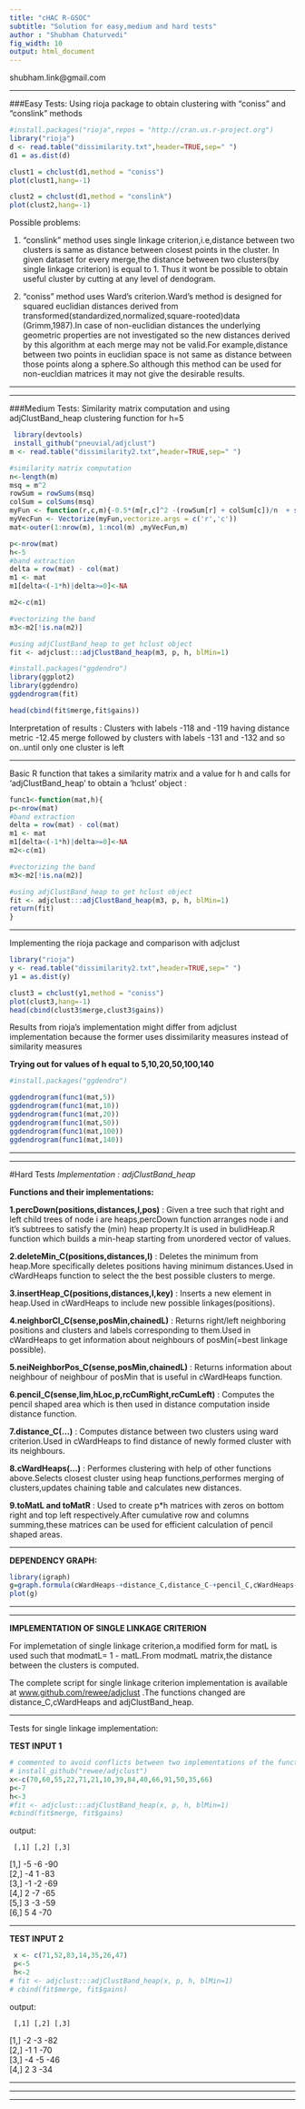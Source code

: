 ```yaml
---
title: "cHAC R-GSOC"
subtitle: "Solution for easy,medium and hard tests"
author : "Shubham Chaturvedi"
fig_width: 10
output: html_document
---
```

shubham.link@gmail.com   

***
###Easy Tests:
Using rioja package to obtain clustering with "coniss" and "conslink" methods
```r
#install.packages("rioja",repos = "http://cran.us.r-project.org")
library("rioja")
d <- read.table("dissimilarity.txt",header=TRUE,sep=" ")
d1 = as.dist(d)

clust1 = chclust(d1,method = "coniss")
plot(clust1,hang=-1)

clust2 = chclust(d1,method = "conslink")
plot(clust2,hang=-1)
```

Possible problems:

1. "conslink" method uses single linkage criterion,i.e,distance between two clusters is same as distance between closest points in the cluster. In given dataset for every merge,the distance between two clusters(by single linkage criterion) is equal to 1. Thus it wont be possible to obtain useful cluster by cutting at any level of dendogram.

2. "coniss" method uses Ward's criterion.Ward's method is designed for squared euclidian distances derived from transformed(standardized,normalized,square-rooted)data (Grimm,1987).In case of non-euclidian distances the underlying geometric properties are not investigated so the new distances derived by this algorithm at each merge may not be valid.For example,distance between two points in euclidian space is not same as distance between those points along a sphere.So although this method can be used for non-eucldian matrices it may not give the desirable results.

***
***

###Medium Tests:
Similarity matrix computation and using adjClustBand_heap clustering function for h=5

```r
 library(devtools)
 install_github("pneuvial/adjclust")
m <- read.table("dissimilarity2.txt",header=TRUE,sep=" ")

#similarity matrix computation
n<-length(m)
msq = m^2
rowSum = rowSums(msq)
colSum = colSums(msq)
myFun <- function(r,c,m){-0.5*(m[r,c]^2 -(rowSum[r] + colSum[c])/n  + sum(msq)/n^2)}
myVecFun <- Vectorize(myFun,vectorize.args = c('r','c'))
mat<-outer(1:nrow(m), 1:ncol(m) ,myVecFun,m)

p<-nrow(mat)
h<-5
#band extraction
delta = row(mat) - col(mat)
m1 <- mat
m1[delta<(-1*h)|delta>=0]<-NA

m2<-c(m1)

#vectorizing the band
m3<-m2[!is.na(m2)]

#using adjClustBand_heap to get hclust object
fit <- adjclust:::adjClustBand_heap(m3, p, h, blMin=1)

#install.packages("ggdendro")
library(ggplot2)
library(ggdendro)
ggdendrogram(fit)

head(cbind(fit$merge,fit$gains))
```
Interpretation of results : Clusters with labels -118 and -119 having distance metric -12.45 merge followed by clusters with labels -131 and -132 and so on..until only one cluster is left

***
Basic R function that takes a similarity matrix and a value for h and calls for ‘adjClustBand_heap’ to obtain a ‘hclust’ object :
```r
func1<-function(mat,h){
p<-nrow(mat)  
#band extraction
delta = row(mat) - col(mat)
m1 <- mat
m1[delta<(-1*h)|delta>=0]<-NA
m2<-c(m1)

#vectorizing the band
m3<-m2[!is.na(m2)]

#using adjClustBand_heap to get hclust object
fit <- adjclust:::adjClustBand_heap(m3, p, h, blMin=1)
return(fit)
}
```

***
Implementing the rioja package and comparison with adjclust
```r
library("rioja")
y <- read.table("dissimilarity2.txt",header=TRUE,sep=" ")
y1 = as.dist(y)

clust3 = chclust(y1,method = "coniss")
plot(clust3,hang=-1)
head(cbind(clust3$merge,clust3$gains))
```

Results from rioja's implementation might differ from adjclust implementation because the former uses dissimilarity measures instead of similarity measures 


**Trying out for values of h equal to 5,10,20,50,100,140**
```r
#install.packages("ggdendro")

ggdendrogram(func1(mat,5))
ggdendrogram(func1(mat,10))
ggdendrogram(func1(mat,20))
ggdendrogram(func1(mat,50))
ggdendrogram(func1(mat,100))
ggdendrogram(func1(mat,140))

```


***
***

#Hard Tests
*Implementation : adjClustBand_heap*

**Functions and their implementations:**

**1.percDown(positions,distances,l,pos)** : Given a tree such that right and left child trees of node i are heaps,percDown function arranges node i and it’s subtrees to satisfy the (min) heap property.It is used in bulidHeap.R function which builds a min-heap starting from unordered vector of values.

**2.deleteMin_C(positions,distances,l)** : Deletes the minimum from heap.More specifically deletes positions having minimum distances.Used in cWardHeaps function to select the  the best possible clusters to merge.

**3.insertHeap_C(positions,distances,l,key)** : Inserts a new element in heap.Used in cWardHeaps to include new possible linkages(positions).

**4.neighborCl_C(sense,posMin,chainedL)** : Returns right/left neighboring positions and clusters and  labels corresponding to them.Used in cWardHeaps to get information about neighbours of posMin(=best linkage possible).

**5.neiNeighborPos_C(sense,posMin,chainedL)** : Returns information about neighbour of neighbour of posMin that is useful in cWardHeaps function.

**6.pencil_C(sense,lim,hLoc,p,rcCumRight,rcCumLeft)** : Computes the pencil shaped area which is then used in distance computation inside distance function.

**7.distance_C(...)** : Computes distance between two clusters using ward criterion.Used in cWardHeaps to find distance of newly formed cluster with its neighbours.

**8.cWardHeaps(...)** : Performes clustering with help of other functions above.Selects closest cluster using heap functions,performes merging of clusters,updates chaining table and calculates new distances.

**9.toMatL and toMatR** : Used to create p*h matrices with zeros on bottom right and top left respectively.After cumulative row and columns summing,these matrices can be used for efficient calculation of pencil shaped areas.
  
***  
**DEPENDENCY GRAPH:**
```r
library(igraph)
g=graph.formula(cWardHeaps-+distance_C,distance_C-+pencil_C,cWardHeaps-+neighborCl_C,cWardHeaps-+neiNeighborPos_C,cWardHeaps-+deleteMin_C)
plot(g)
```

***
***

**IMPLEMENTATION OF SINGLE LINKAGE CRITERION**

For implemetation of single linkage criterion,a modified form for matL is used such that modmatL= 1 - matL.From modmatL matrix,the distance between the clusters is computed.

The complete script for single linkage criterion implementation is available at [www.github.com/rewee/adjclust](www.github.com/rewee/adjclust) .The functions changed are distance_C,cWardHeaps and adjClustBand_heap.

***
Tests for single linkage implementation:

**TEST INPUT 1**
```r
# commented to avoid conflicts between two implementations of the function
# install_github("rewee/adjclust")
x<-c(70,60,55,22,71,21,10,39,84,40,66,91,50,35,66)
p<-7
h<-3
#fit <- adjclust:::adjClustBand_heap(x, p, h, blMin=1)
#cbind(fit$merge, fit$gains)
```
output:

     [,1] [,2] [,3]
[1,]   -5   -6  -90   
[2,]   -4    1  -83   
[3,]   -1   -2  -69     
[4,]    2   -7  -65   
[5,]    3   -3  -59   
[6,]    5    4  -70   

***
**TEST INPUT 2**
```r
 x <- c(71,52,83,14,35,26,47)
 p<-5
 h<-2
# fit <- adjclust:::adjClustBand_heap(x, p, h, blMin=1)
# cbind(fit$merge, fit$gains)
```
output:

     [,1] [,2] [,3]
[1,]   -2   -3  -82   
[2,]   -1    1  -70   
[3,]   -4   -5  -46   
[4,]    2    3  -34   


***
***
***
